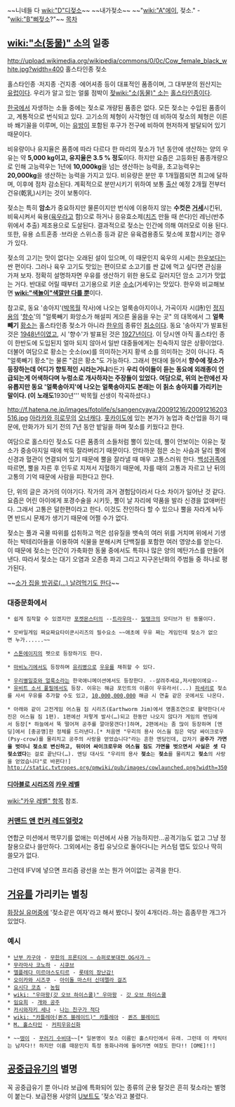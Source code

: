 ~~니네들 다 [[wiki:"D"디]]젖소~~
~~내가젖소~~
~~"[[wiki:"A"에이]], 젖소." - "[[wiki:"B"삐]]젖소?"~~
[[목차]]

== [[wiki:"소(동물)" 소]]의 일종 ==
http://upload.wikimedia.org/wikipedia/commons/0/0c/Cow_female_black_white.jpg?width=400
홀스타인종 젖소

홀스타인종 ·저지종 ·건지종 ·에어셔종 등이 대표적인 품종이며, 그 대부분의 원산지는 [[유럽]]이다. 우리가 알고 있는 얼룰 점박이 [[젖]][[wiki:"소(동물)" 소]]는 [[홀스타인]]종이다.

[[한국]]에서 자생하는 소들 중에는 젖소로 개량된 품종은 없다. 모든 젖소는 수입된 품종이고, 계통적으로 번식되고 있다. 고기소의 체형이 사각형인 데 비하여 젖소의 체형은 이른바 쐐기꼴을 이루며, 이는 [[유방]]이 포함된 후구가 전구에 비하여 현저하게 발달되어 있기 때문이다. 

비유량이나 유지율은 품종에 따라 다르다 한 마리의 젖소가 1년 동안에 생산하는 양의 우유는 약 '''5,000 kg이고, 유지율은 3.5 % 정도'''이다. 하지만 요즘은 고등화된 품종개량으로 인해 고능력우는 1년에 '''10,000kg'''을 넘는 생산하는 능력을, 초고능력우는 '''20,000kg'''을 생산하는 능력을 가지고 있다. 비유량은 분만 후 1개월쯤되면 최고에 달하며, 이후에 점차 감소된다. 계획적으로 분만시키기 위하여 보통 [[출산]] 예정 2개월 전부터 건유(乾乳)시키는 것이 보통이다. 

젖소는 특히 '''암소'''가 중요하지만 물론이지만 번식에 이용하지 않는 '''수컷은 [[거세]]'''시킨뒤, 비육시켜서 육용([[육우]]라고 함)으로 하거나 응유효소제([[치즈]] 만들 때 쓴다)인 레닌(반추위에서 추출) 제조용으로 도살된다. 결과적으로 젖소는 인간에 의해 여러모로 이용 된다. 또한, 유용 쇼트혼종 ·브라운 스위스종 등과 같은 유육겸용종도 젖소에 포함시키는 경우가 있다. 

젖소의 고기는 맛이 없다는 오래된 설이 있으며, 이 때문인지 육우의 시세는 [[한우]]보다는 싼 편이다. 그러나 육우 고기도 맛있는 편이므로 소고기를 싼 값에 먹고 싶다면 관심을 가져 보자. 정확히 설명하자면 우유를 생산하기 위한 용도로 길러지던 암소 고기가 맛없는 거다. 반대로 어릴 때부터 고기용으로 키운 [[수소]](거세우)는 맛있다. 한우와 비교해보면 '''[[wiki:"색놀이"색깔만 다를 뿐]]'''이다.

참고로, 동요 '송아지'([[박목월]] 작사)에 나오는 얼룩송아지이나, 가곡이자 시(詩)인 [[정지용]]의 '[[향수]]'의 "얼룩빼기 화앙소가 해설피 게으른 울음을 우는 곳" 의 대목에서 그 '''얼룩빼기''' [[황소]]는 홀스타인종 젖소가 아니라 [[한우]]의 종류인 [[칡소]]이다. 동요 '송아지'가 발표된 것은 [[1948년]]이였고, 시 '향수'가 발표된 것은 [[1927년]]이다. 이 당시엔 아직 홀스타인 종이 한반도에 도입된지 얼마 되지 않아서 일반 대중들에게는 친숙하지 않은 상황이었다. 더불어 여담으로 황소는 숫소(ox)를 의미하는거지 황색 소를 의미하는 것이 아니다. 즉 "얼룩빼기 황소"는 물론 "검은 황소"도 가능하다. 그래서 현대에 들어서 '''향수에 젖소가 등장하는데 어디가 향토적인 시라는거냐'''라든가 '''우리 아이들이 듣는 동요에 외래종이 언급되는게 어색하다며 누렁소로 개사하자는 주장들이 있었다. 여담으로, 위의 논란에선 자유롭지만 동요 '얼룩송아지'에 나오는 얼룩송아지도 본래는 이 칡소 송아지를 가리키는 말이다. (이 노래도 '''1930년''' 박목월 선생이 작곡하셨다.)

http://f.hatena.ne.jp/images/fotolife/s/sangencyaya/20091216/20091216203516.jpg
[[아라카와 히로무]]의 [[오너캐]]다. [[홋카이도]]에 있는 본가가 농업과 축산업을 하기 때문에, 만화가가 되기 전의 7년 동안 밭일을 하며 젖소를 키웠다고 한다.

여담으로 홀스타인 젖소도 다른 품종의 소들처럼 뿔이 있는데, 뿔이 안보이는 이유는 젖소가 중송아지일 때에 싹둑 잘라버리기 때문이다. 안타까운 점은 소는 사슴과 달리 뿔에 신경과 혈관이 연결되어 있기 때문에 뿔을 잘라낼 때 매우 고통스러워 한다. [[백성귀족]]에 따르면, 뿔을 자른 후 인두로 지져서 지혈하기 때문에, 자를 때의 고통과 자르고 난 뒤의 고통의 기억 때문에 사람을 피한다고 한다. 

단, 위의 글은 과거의 이야기다. 작가의 과거 경험담이라서 다소 차이가 일어난 것 같다. 요즘은 어린 아이에게 포경수술을 시키듯, 뿔이 날 자리에 약품을 발라 신경을 없애버린다. 그래서 고통은 덜한편이라고 한다. 이것도 잔인하다 할 수 있으나 뿔을 자라게 놔두면 반드시 문제가 생기기 때문에 어쩔 수가 없다.

젖소는 풀과 곡물 따위를 섭취하고 먹은 섬유질을 뱃속의 여러 위를 거치며 위에서 기생하는 박테리아들을 이용하여 식물을 분해시켜 단백질를 포함한 여러 영양소를 얻는다. 이 때문에 젖소는 인간이 가축화한 동물 중에서도 특히나 많은 양의 메탄가스를 만들어낸다. 따라서 젖소는 대기 오염과 오존층 파괴 그리고 지구온난화의 주범들 중 하나로 평가된다. 

~~[http://www.nocutnews.co.kr/news/1175375 소가 집을 방귀로(...) 날려먹기도 한다]~~

=== 대중문화에서 ===
 * 쉽게 짐작할 수 있겠지만 [[포켓몬스터]]의 --[[트라우마]]-- [[밀탱크]]의 모티브가 된 동물이다.  

 * 모바일게임 짜요짜요타이쿤시리즈의 필수요소 ~~애초에 우유 짜는 게임인데 젖소가 없으면 누가......~~

 * [[스톤에이지]]의 펫으로 등장하기도 한다.

 * [[마비노기]]에서도 등장하며 [[유리병]]으로 [[우유]]를 채취할 수 있다.

 * [[우리별일호와 얼룩소]]라는 한국애니메이션에서도 등장한다. --살려주세요,저사람이에요--
 * [[유비트 소서 풀필]]에서도 등장. 이유는 해금 포인트의 이름이 우유라서(...) [[파세리]]로 젖소를 사서 우유를 추가할 수도 있고, [[10,000,000,000]] 해금 시 연출 같은 곳에서도 나온다.

 * 아래와 같이 고전게임 어스웜 짐 시리즈(Earthworm Jim)에서 명품조연으로 활약한다(사진은 어스웜 짐 1편). 1편에선 저렇게 발사(…)되고 한동안 나오지 않다가 게임의 엔딩에서 등장[* 하늘에서 뚝 떨어져 공주를 깔아뭉갠다!]하며, 2편에서는 좀 많이 등장하며 [엔딩]에서 [충공깽]한 정체를 드러낸다.[* 처음엔 "우리의 용사 어스웜 짐은 악당 싸이크로우(Psy-crow)를 물리치고 공주의 사랑을 얻었습니다"라는 흔한 엔딩인데, 갑자기 '''공주가 가면을 벗더니 젖소로 변신하고, 뒤이어 싸이크로우와 어스웜 짐도 가면을 벗으면서 사실은 셋 다 젖소였다'''는 걸로 끝난다(…). 엔딩 대사도 "우리의 용사 '''젖소'''는 '''젖소'''를 물리치고 '''젖소'''의 사랑을 얻었습니다"로 바뀐다!]
 http://static.tvtropes.org/pmwiki/pub/images/cowlaunched.png?width=350
==== [[디아블로 시리즈]]의 [[카우 레벨]] ====
[[wiki:"카우 레벨" 항목]] 참조.

=== [[커맨드 앤 컨커 레드얼럿2]] ===
연합군 미션에서 핵무기를 없애는 미션에서 사용 가능하지만...공격기능도 없고 그냥 정찰용으로나 쓸만하다.
그외에서는 중립 유닛으로 돌아다니는 커스텀 맵도 있으나 딱히 쓸모가 없다.

그런데 IFV에 넣으면 프리즘 광선을 쏘는 뭔가 어이없는 공격을 한다.


== [[거유]]를 가리키는 별칭 ==
[[화장실 유머]]중에 '젖소같은 여자'라고 해서 봤더니 젖이 4개더라..하는 흠좀무한 개그가 있었다.

=== 예시 ===
 * [[난부 카구야]] - [[무한의 프론티어 ~ 슈퍼로봇대전 OG사가 ~]]
 * [[무라마사 코노하]] - [[시큐브]]
 * [[엘플레다 미르야스도티르]] - [[롯테의 장난감!]]
 * [[오이카와 시즈쿠]] - [[아이돌 마스터 신데렐라 걸즈]]
 * [[요시다 코쵸]] - [[농림]]
 * [[wiki: "우마왕(갓 오브 하이스쿨)" 우마왕]] - [[갓 오브 하이스쿨]]
 * [[임요희]] - [[개와 공주]]
 * [[카시와자키 세나]] - [[나는 친구가 적다]]
 * [[wiki: "카틀레아(퀸즈 블레이드)" 카틀레아]] - [[퀸즈 블레이드]]
 * [[M. 홀스타인]] - [[커피우유신화]]

 * ~~[[떵이]] - [[꾸러기 수비대]]~~[* 일본명이 젖소 이름인 홀스타인에서 유래. 그런데 이 캐릭터는 남자다!! 하지만 이름 때문인지 특정 동화나라에 들어가면 여장도 한다!! [OME]!!]

== [[공중급유기]]의 별명 ==
꼭 공중급유기 뿐 아니라 보급에 특화되어 있는 종류의 군용 탈것은 흔히 젖소라는 별명이 붙는다. 보급전용 사양의 [[U보트]]도 '젖소'라고 불렸다.
